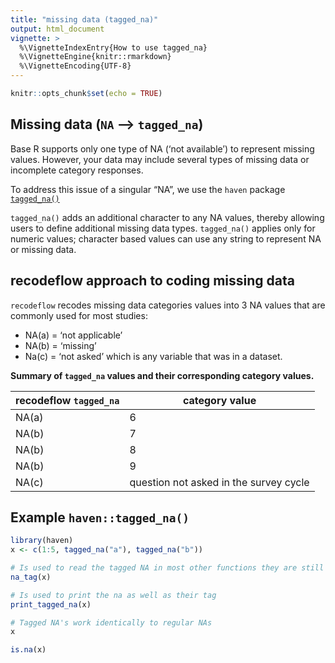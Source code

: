 ```yaml
---
title: "missing data (tagged_na)"
output: html_document
vignette: >
  %\VignetteIndexEntry{How to use tagged_na}     
  %\VignetteEngine{knitr::rmarkdown} 
  %\VignetteEncoding{UTF-8}
---
```


```r
knitr::opts_chunk$set(echo = TRUE)
```

## Missing data (`NA` --> `tagged_na`)

Base R supports only one type of NA ('not available') to represent missing values. However, your data may include several types of missing data or incomplete category responses. 

To address this issue of a singular "NA", we use the `haven` package [`tagged_na()`](https://haven.tidyverse.org/reference/tagged_na.html) 

`tagged_na()` adds an additional character to any NA values, thereby allowing users to define additional missing data types. `tagged_na()` applies only for numeric values; character based values can use any string to represent NA or missing data. 

## recodeflow approach to coding missing data

`recodeflow` recodes missing data categories values into 3 NA values that are commonly used for most studies: 

- NA(a) = 'not applicable' 
- NA(b) = 'missing'
- Na(c) = 'not asked' which is any variable that was in a dataset.


**Summary of `tagged_na` values and their corresponding category values.**

| recodeflow `tagged_na` | category value | Label |
|----------------|--------------|
| NA(a) | 6                  | not applicable     |
| NA(b) | 7                  | missing - don't know         |
| NA(b) | 8                  | missing - refusal            |
| NA(b) | 9                  | missing - not stated         |
| NA(c) | question not asked in the survey cycle  |

## Example `haven::tagged_na()`
```r
library(haven)
x <- c(1:5, tagged_na("a"), tagged_na("b"))

# Is used to read the tagged NA in most other functions they are still viewed as NA
na_tag(x)
```
```r
# Is used to print the na as well as their tag
print_tagged_na(x)
```
```r
# Tagged NA's work identically to regular NAs
x
```
```r
is.na(x)
```
